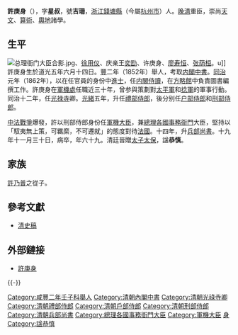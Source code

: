 {{明清人物信息框
| 姓名 = 许庚身
| 原名 =
| 圖片名稱= Hus_keng_shen.jpg
| 圖片大小 = 220px
| 圖片說明 = 
| 最高職務 = 太子少保兵部尚書
| 國家 = 大清
| 爵位 =
| 籍貫 = [[浙江|浙江]][[杭州府|杭州府]][[錢塘縣|錢塘縣]]
| 族裔 = 漢族
| 旗籍 = 
| 字號 = 字星叔，號吉珊
| 室名 = 
| 諡號 = 恭慎
| 出生日期 = [[道光|道光]]五年（1825年）
| 出生地點 = 
| 逝世日期 = [[光緒|光緒]]十九年（1893年）
| 逝世地點 = 
| 墓葬 =
| 配偶 =
| 親屬 = （從父）[[許乃普|許乃普]]
| 出身 = 
*咸豐二年壬子科舉人
*同治元年壬戌科進士出身
| 經歷 = 
| 著作 =
}}
'''許庚身'''（{{bd|1825年||1893年|catIdx=X}}），字'''星叔'''，號'''吉珊'''，[[浙江|浙江]][[錢塘縣|錢塘縣]]（今屬[[杭州市|杭州市]]）人。[[晚清|晚清]]重臣，崇尚[[天文|天文]]、[[算術|算術]]、[[輿地|輿地]]諸學。

==生平==
[[File:总理衙门大臣合影.jpg|thumb]]、[[徐用仪|徐用仪]]、庆亲王[[奕劻|奕劻]]、许庚身、[[廖寿恒|廖寿恒]]、[[张荫桓|张荫桓]]。u]]
許庚身生於道光五年六月十四日。[[咸豐|豐]]二年（1852年）舉人，考取[[内閣|内閣]][[中書|中書]]。[[同治|同治]]元年（1862年），以在任官員的身份中[[進士|進士]]，任[[内閣侍讀|内閣侍讀]]，在[[方略館|方略館]]中負責圖書編撰工作。許庚身在[[軍機處|軍機處]]任職近三十年，曾参與策劃對[[太平軍|太平軍]]和[[捻軍|捻軍]]的軍事行動。同治十二年，任[[光禄寺|光禄寺]]卿。[[光緒|光緒]]五年，升任[[禮部|禮部]][[侍郎|侍郎]]，後分别任[[户部侍郎|户部侍郎]]和[[刑部侍郎|刑部侍郎]]。

[[中法戰爭|中法戰爭]]爆發，許以刑部侍郎身份任[[軍機大臣|軍機大臣]]，兼[[總理各國事務衙門|總理各國事務衙門]]大臣，堅持以「馭夷無上策，可羈縻，不可遷就」的態度對待[[法國|法國]]。十四年，升[[兵部尚書|兵部尚書]]。十九年十一月三十日，病卒，年六十九。清廷晉贈[[太子太保|太子太保]]，諡'''恭慎'''。

==家族==
[[許乃普|許乃普]]之從子。

==參考文獻==
*[[清史稿|清史稿]]

==外部鏈接==
*[http://archive.ihp.sinica.edu.tw/ttscgi/ttsquery?0:0:mctauac:NO%3DNO4502 許庚身] {{Wayback|url=http://archive.ihp.sinica.edu.tw/ttscgi/ttsquery?0:0:mctauac:NO%3DNO4502 |date=20190827092455 }}

{{-}}
{{start box}}
{{s-off}}
{{succession box|[[彭玉麟|彭玉麟]]|[[孫毓汶|孫毓汶]]|[[清朝兵部尚书列表#兵部漢尚書|兵部漢尚書]]|<small>光緒十四年七月壬子－光緒十九年十二月庚戌<br>（1888年8月9日－1894年1月8日）</small>}}
{{end box}}
{{同治元年壬戌科殿试金榜}}
{{DEFAULTSORT:Xu許}}
[[Category:咸豐二年壬子科舉人|Category:咸豐二年壬子科舉人]]
[[Category:清朝內閣中書|Category:清朝內閣中書]]
[[Category:清朝光祿寺卿|Category:清朝光祿寺卿]]
[[Category:清朝禮部侍郎|Category:清朝禮部侍郎]]
[[Category:清朝戶部侍郎|Category:清朝戶部侍郎]]
[[Category:清朝刑部侍郎|Category:清朝刑部侍郎]]
[[Category:清朝兵部尚書|Category:清朝兵部尚書]]
[[Category:總理各國事務衙門大臣|Category:總理各國事務衙門大臣]]
[[Category:軍機大臣|Category:軍機大臣]]
[[Category:錢塘許氏|身]]
[[Category:諡恭慎|Category:諡恭慎]]